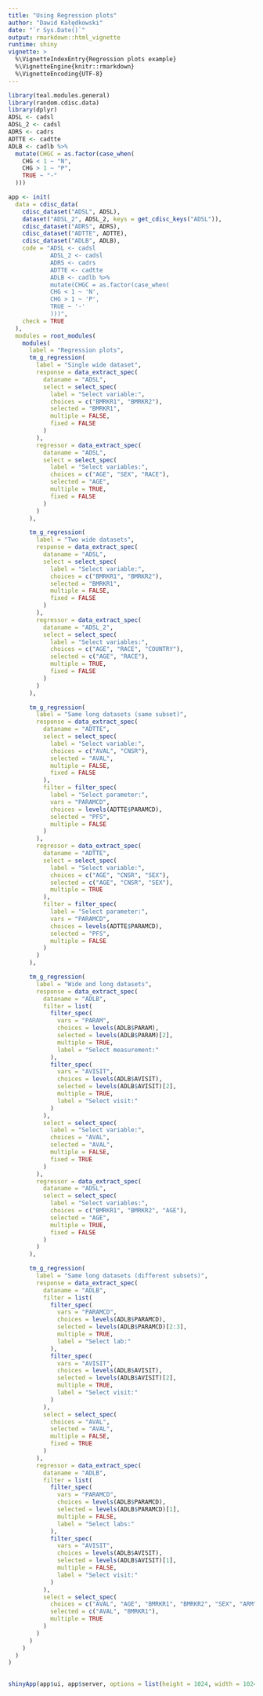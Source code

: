 ```yaml
---
title: "Using Regression plots"
author: "Dawid Kałędkowski"
date: "`r Sys.Date()`"
output: rmarkdown::html_vignette
runtime: shiny
vignette: >
  %\VignetteIndexEntry{Regression plots example}
  %\VignetteEngine{knitr::rmarkdown}
  %\VignetteEncoding{UTF-8}
---
```



```r
library(teal.modules.general)
library(random.cdisc.data)
library(dplyr)
ADSL <- cadsl
ADSL_2 <- cadsl
ADRS <- cadrs
ADTTE <- cadtte
ADLB <- cadlb %>%
  mutate(CHGC = as.factor(case_when(
    CHG < 1 ~ "N",
    CHG > 1 ~ "P",
    TRUE ~ "-"
  )))

app <- init(
  data = cdisc_data(
    cdisc_dataset("ADSL", ADSL),
    dataset("ADSL_2", ADSL_2, keys = get_cdisc_keys("ADSL")),
    cdisc_dataset("ADRS", ADRS),
    cdisc_dataset("ADTTE", ADTTE),
    cdisc_dataset("ADLB", ADLB),
    code = "ADSL <- cadsl
            ADSL_2 <- cadsl
            ADRS <- cadrs
            ADTTE <- cadtte
            ADLB <- cadlb %>%
            mutate(CHGC = as.factor(case_when(
            CHG < 1 ~ 'N',
            CHG > 1 ~ 'P',
            TRUE ~ '-'
            )))",
    check = TRUE
  ),
  modules = root_modules(
    modules(
      label = "Regression plots",
      tm_g_regression(
        label = "Single wide dataset",
        response = data_extract_spec(
          dataname = "ADSL",
          select = select_spec(
            label = "Select variable:",
            choices = c("BMRKR1", "BMRKR2"),
            selected = "BMRKR1",
            multiple = FALSE,
            fixed = FALSE
          )
        ),
        regressor = data_extract_spec(
          dataname = "ADSL",
          select = select_spec(
            label = "Select variables:",
            choices = c("AGE", "SEX", "RACE"),
            selected = "AGE",
            multiple = TRUE,
            fixed = FALSE
          )
        )
      ),

      tm_g_regression(
        label = "Two wide datasets",
        response = data_extract_spec(
          dataname = "ADSL",
          select = select_spec(
            label = "Select variable:",
            choices = c("BMRKR1", "BMRKR2"),
            selected = "BMRKR1",
            multiple = FALSE,
            fixed = FALSE
          )
        ),
        regressor = data_extract_spec(
          dataname = "ADSL_2",
          select = select_spec(
            label = "Select variables:",
            choices = c("AGE", "RACE", "COUNTRY"),
            selected = c("AGE", "RACE"),
            multiple = TRUE,
            fixed = FALSE
          )
        )
      ),

      tm_g_regression(
        label = "Same long datasets (same subset)",
        response = data_extract_spec(
          dataname = "ADTTE",
          select = select_spec(
            label = "Select variable:",
            choices = c("AVAL", "CNSR"),
            selected = "AVAL",
            multiple = FALSE,
            fixed = FALSE
          ),
          filter = filter_spec(
            label = "Select parameter:",
            vars = "PARAMCD",
            choices = levels(ADTTE$PARAMCD),
            selected = "PFS",
            multiple = FALSE
          )
        ),
        regressor = data_extract_spec(
          dataname = "ADTTE",
          select = select_spec(
            label = "Select variable:",
            choices = c("AGE", "CNSR", "SEX"),
            selected = c("AGE", "CNSR", "SEX"),
            multiple = TRUE
          ),
          filter = filter_spec(
            label = "Select parameter:",
            vars = "PARAMCD",
            choices = levels(ADTTE$PARAMCD),
            selected = "PFS",
            multiple = FALSE
          )
        )
      ),

      tm_g_regression(
        label = "Wide and long datasets",
        response = data_extract_spec(
          dataname = "ADLB",
          filter = list(
            filter_spec(
              vars = "PARAM",
              choices = levels(ADLB$PARAM),
              selected = levels(ADLB$PARAM)[2],
              multiple = TRUE,
              label = "Select measurement:"
            ),
            filter_spec(
              vars = "AVISIT",
              choices = levels(ADLB$AVISIT),
              selected = levels(ADLB$AVISIT)[2],
              multiple = TRUE,
              label = "Select visit:"
            )
          ),
          select = select_spec(
            label = "Select variable:",
            choices = "AVAL",
            selected = "AVAL",
            multiple = FALSE,
            fixed = TRUE
          )
        ),
        regressor = data_extract_spec(
          dataname = "ADSL",
          select = select_spec(
            label = "Select variables:",
            choices = c("BMRKR1", "BMRKR2", "AGE"),
            selected = "AGE",
            multiple = TRUE,
            fixed = FALSE
          )
        )
      ),

      tm_g_regression(
        label = "Same long datasets (different subsets)",
        response = data_extract_spec(
          dataname = "ADLB",
          filter = list(
            filter_spec(
              vars = "PARAMCD",
              choices = levels(ADLB$PARAMCD),
              selected = levels(ADLB$PARAMCD)[2:3],
              multiple = TRUE,
              label = "Select lab:"
            ),
            filter_spec(
              vars = "AVISIT",
              choices = levels(ADLB$AVISIT),
              selected = levels(ADLB$AVISIT)[2],
              multiple = TRUE,
              label = "Select visit:"
            )
          ),
          select = select_spec(
            choices = "AVAL",
            selected = "AVAL",
            multiple = FALSE,
            fixed = TRUE
          )
        ),
        regressor = data_extract_spec(
          dataname = "ADLB",
          filter = list(
            filter_spec(
              vars = "PARAMCD",
              choices = levels(ADLB$PARAMCD),
              selected = levels(ADLB$PARAMCD)[1],
              multiple = FALSE,
              label = "Select labs:"
            ),
            filter_spec(
              vars = "AVISIT",
              choices = levels(ADLB$AVISIT),
              selected = levels(ADLB$AVISIT)[1],
              multiple = FALSE,
              label = "Select visit:"
            )
          ),
          select = select_spec(
            choices = c("AVAL", "AGE", "BMRKR1", "BMRKR2", "SEX", "ARM"),
            selected = c("AVAL", "BMRKR1"),
            multiple = TRUE
          )
        )
      )
    )
  )
)
      
```


```r
shinyApp(app$ui, app$server, options = list(height = 1024, width = 1024))
```
